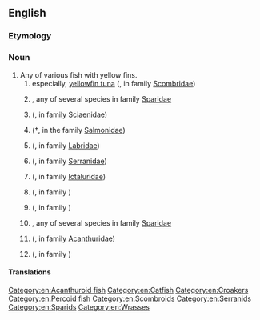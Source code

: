 ==English==
{{rfi|en}}
{{wikipedia}}
{{wikispecies}}

===Etymology===
{{compound|en|yellow|fin}}

===Noun===
{{en-noun|yellowfin|s}}

# Any of various fish with yellow fins.
## especially, [[yellowfin tuna]] ({{taxlink|Thunnus albacares|species|noshow=1|ver=170119}}, in family [[Scombridae]])
## {{vern|yellowfin bream}}, any of several species in family [[Sparidae]]
## {{vern|yellowfin croaker}} ({{taxlink|Umbrina roncador|species|ver=180702}}, in family [[Sciaenidae]])
## {{vern|yellowfin cutthroat trout}} (†{{taxlink|Oncorhynchus clarkii macdonaldi|subspecies|ver=180702}}, in  the family [[Salmonidae]])
## {{vern|yellowfin fairy wrasse}} ({{taxlink|Cirrhilabrus flavidorsalis|species|ver=180702}}, in family [[Labridae]])
## {{vern|yellowfin grouper}} ({{taxlink|Mycteroperca venenosa|species|ver=180702}}, in family [[Serranidae]])
## {{vern|yellowfin madtom}} ({{taxlink|Noturus flavipinnis|species|ver=180702}}, in family [[Ictaluridae]])
## {{vern|yellow-fin perchlet}} ({{taxlink|Ambassis elongatus|species|ver=180702}}, in family {{taxlink|Ambassidae|family|noshow=1|ver=170119}})
## {{vern|yellowfin pike}} ({{taxlink|Dinolestes lewini|species|ver=190702}}, in family {{taxlink|Dinolestidae|family|noshow=1|ver=170119}})
## {{vern|yellowfin sea bream}}, any of several species in family [[Sparidae]]
## {{vern|yellowfin surgeon}} ({{taxlink|Acanthurus xanthopterus|species|ver=180702}}, in family [[Acanthuridae]])
## {{vern|yellowfin whiting}} ({{taxlink|Sillago schomburgkii|species|ver=180702}}, in family {{taxlink|Sillaginidae|family|noshow=1|ver=170119}})

====Translations====
{{trans-top|any fish with a yellow fin}}
{{trans-mid}}
{{trans-bottom}}

{{trans-see|yellowfin tuna}}

[[Category:en:Acanthuroid fish]]
[[Category:en:Catfish]]
[[Category:en:Croakers]]
[[Category:en:Percoid fish]]
[[Category:en:Scombroids]]
[[Category:en:Serranids]]
[[Category:en:Sparids]]
[[Category:en:Wrasses]]
